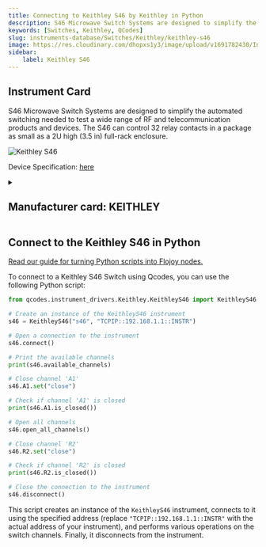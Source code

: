 ```yaml
---
title: Connecting to Keithley S46 by Keithley in Python
description: S46 Microwave Switch Systems are designed to simplify the automated switching needed to test a wide range of RF and telecommunication products and devices. The S46 can control 32 relay contacts in a package as small as a 2U high (3.5 in) full-rack enclosure.
keywords: [Switches, Keithley, QCodes] 
slug: instruments-database/Switches/Keithley/keithley-s46 
image: https://res.cloudinary.com/dhopxs1y3/image/upload/v1691782430/Instruments/Switch/Keithley-S46/Keithley-S46.jpg
sidebar:
    label: Keithley S46 
---
```



## Instrument Card

S46 Microwave Switch Systems are designed to simplify the automated switching needed to test a wide range of RF and telecommunication products and devices. The S46 can control 32 relay contacts in a package as small as a 2U high (3.5 in) full-rack enclosure.

![Keithley S46](https://res.cloudinary.com/dhopxs1y3/image/upload/v1691782430/Instruments/Switch/Keithley-S46/Keithley-S46.jpg)

Device Specification: [here](https://download.tek.com/datasheet/System_46_Datasheet_1KW-5043-1.pdf)

<details style={{ marginTop: "15px"}}>
<summary><h2 style={{display:'inline'}}>Manufacturer card: KEITHLEY</h2></summary>

![KEITHLEY](https://res.cloudinary.com/dhopxs1y3/image/upload/v1692806202/Instruments/Vendor%20Logos/Keithley.png)

Keithley Instruments is a measurement and instrument company headquartered in Solon, Ohio, that develops, manufactures, markets, and sells data acquisition products, as well as complete systems for high-volume production and assembly testing.

- Headquarters: Cleveland, Ohio, United States
- Yearly Revenue (millions, USD): 110.6
- Vendor Website: [here](https://www.tek.com/en)

</details>


<FeaturedInstrumentVideo category="SWITCHES" />

## Connect to the Keithley S46 in Python

[Read our guide for turning Python scripts into Flojoy nodes.](https://docs.flojoy.ai/contribution/blocks/custom-flojoy-block/)



<Tabs>
<TabItem value="Flojoy" label="Flojoy" className="flojoy-instrument-tabs">

<SectionsCard category="SWITCHES" manufacturer="Keithley"></SectionsCard>

</TabItem>
<TabItem value="QCodes" label="QCodes">

To connect to a Keithley S46 Switch using Qcodes, you can use the following Python script:

```python
from qcodes.instrument_drivers.Keithley.KeithleyS46 import KeithleyS46

# Create an instance of the KeithleyS46 instrument
s46 = KeithleyS46("s46", "TCPIP::192.168.1.1::INSTR")

# Open a connection to the instrument
s46.connect()

# Print the available channels
print(s46.available_channels)

# Close channel 'A1'
s46.A1.set("close")

# Check if channel 'A1' is closed
print(s46.A1.is_closed())

# Open all channels
s46.open_all_channels()

# Close channel 'R2'
s46.R2.set("close")

# Check if channel 'R2' is closed
print(s46.R2.is_closed())

# Close the connection to the instrument
s46.disconnect()
```

This script creates an instance of the `KeithleyS46` instrument, connects to it using the specified address (replace `"TCPIP::192.168.1.1::INSTR"` with the actual address of your instrument), and performs various operations on the switch channels. Finally, it disconnects from the instrument.

</TabItem>
</Tabs>